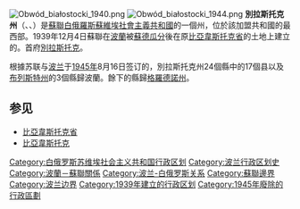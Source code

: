 [[File:Obwód_białostocki_1940.png|thumb]]
[[File:Obwód_białostocki_1944.png|thumb]]
'''別拉斯托克州'''（{{lang-be|Беластоцкая вобласць}}、{{lang-ru|Беластокская Область}}、{{lang-pl|Obwód białostocki}}）是[[蘇聯|蘇聯]][[白俄羅斯蘇維埃社會主義共和國|白俄羅斯蘇維埃社會主義共和國]]的一個州，位於該加盟共和國的最西部。1939年12月4日蘇聯在[[波蘭|波蘭]]被[[苏德互不侵犯条约|蘇德瓜分]]後在原[[比亚韦斯托克省_(1919-1939)|比亞韋斯托克省]]的土地上建立的。首府[[比亚韦斯托克|別拉斯托克]]。

根據苏联与[[波兰|波兰]]于[[1945年|1945年]]8月16日签订的{{link-ru|邊界協定|Польско-советская граница}}，別拉斯托克州24個縣中的17個县以及[[布列斯特州|布列斯特州]]的3個縣歸波蘭。餘下的縣歸[[格羅德諾州|格羅德諾州]]。

==参见==
*[[比亞韋斯托克省_(1945-1998)|比亞韋斯托克省]]
*[[比亚韦斯托克|比亞韋斯托克]]

[[Category:白俄罗斯苏维埃社会主义共和国行政区划|Category:白俄罗斯苏维埃社会主义共和国行政区划]]
[[Category:波兰行政区划史|Category:波兰行政区划史]]
[[Category:波蘭－蘇聯關係|Category:波蘭－蘇聯關係]]
[[Category:波兰-白俄罗斯关系|Category:波兰-白俄罗斯关系]]
[[Category:蘇聯邊界|Category:蘇聯邊界]]
[[Category:波兰边界|Category:波兰边界]]
[[Category:1939年建立的行政区划|Category:1939年建立的行政区划]]
[[Category:1945年廢除的行政區劃|Category:1945年廢除的行政區劃]]